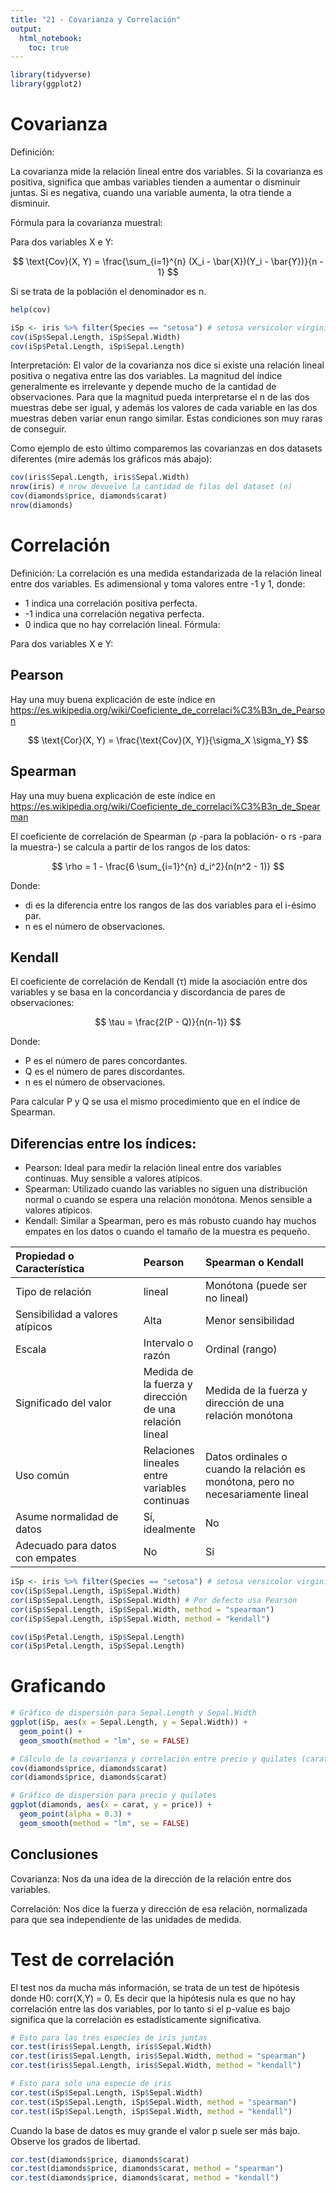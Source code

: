 ```yaml
---
title: "21 - Covarianza y Correlación"
output: 
  html_notebook: 
    toc: true
---
```


```r
library(tidyverse)
library(ggplot2)
```

# Covarianza

Definición:

La covarianza mide la relación lineal entre dos variables. Si la covarianza es positiva, significa que ambas variables tienden a aumentar o disminuir juntas. Si es negativa, cuando una variable aumenta, la otra tiende a disminuir.

Fórmula para la covarianza muestral:

Para dos variables X e Y:

$$ 
\text{Cov}(X, Y) = \frac{\sum_{i=1}^{n} (X_i - \bar{X})(Y_i - \bar{Y})}{n - 1}
$$

Si se trata de la población el denominador es n.

```r
help(cov)
```

```r
iSp <- iris %>% filter(Species == "setosa") # setosa versicolor virginica
cov(iSp$Sepal.Length, iSp$Sepal.Width)
cov(iSp$Petal.Length, iSp$Sepal.Length)
```

Interpretación: El valor de la covarianza nos dice si existe una relación lineal positiva o negativa entre las dos variables. La magnitud del índice generalmente es irrelevante y depende mucho de la cantidad de observaciones. Para que la magnitud pueda interpretarse el n de las dos muestras debe ser igual, y además los valores de cada variable en las dos muestras deben variar enun rango similar. Estas condiciones son muy raras de conseguir.

Como ejemplo de esto último comparemos las covarianzas en dos datasets diferentes (mire además los gráficos más abajo):

```r
cov(iris$Sepal.Length, iris$Sepal.Width)
nrow(iris) # nrow devuelve la cantidad de filas del dataset (n)
cov(diamonds$price, diamonds$carat)
nrow(diamonds)
```

# Correlación

Definición: La correlación es una medida estandarizada de la relación lineal entre dos variables. Es adimensional y toma valores entre -1 y 1, donde:

-   1 indica una correlación positiva perfecta.
-   -1 indica una correlación negativa perfecta.
-   0 indica que no hay correlación lineal. Fórmula:

Para dos variables X e Y:

## Pearson

Hay una muy buena explicación de este índice en <https://es.wikipedia.org/wiki/Coeficiente_de_correlaci%C3%B3n_de_Pearson>

$$
\text{Cor}(X, Y) = \frac{\text{Cov}(X, Y)}{\sigma_X \sigma_Y}
$$

## Spearman

Hay una muy buena explicación de este índice en <https://es.wikipedia.org/wiki/Coeficiente_de_correlaci%C3%B3n_de_Spearman>

El coeficiente de correlación de Spearman (ρ -para la población- o rs -para la muestra-) se calcula a partir de los rangos de los datos:

$$
\rho = 1 - \frac{6 \sum_{i=1}^{n} d_i^2}{n(n^2 - 1)}
$$

Donde:

-   di es la diferencia entre los rangos de las dos variables para el i-ésimo par.
-   n es el número de observaciones.

## Kendall

El coeficiente de correlación de Kendall (τ) mide la asociación entre dos variables y se basa en la concordancia y discordancia de pares de observaciones:

$$
\tau = \frac{2(P - Q)}{n(n-1)}
$$

Donde:

-   P es el número de pares concordantes.
-   Q es el número de pares discordantes.
-   n es el número de observaciones.

Para calcular P y Q se usa el mismo procedimiento que en el índice de Spearman.

## Diferencias entre los índices:

-   Pearson: Ideal para medir la relación lineal entre dos variables continuas. Muy sensible a valores atípicos.
-   Spearman: Utilizado cuando las variables no siguen una distribución normal o cuando se espera una relación monótona. Menos sensible a valores atípicos.
-   Kendall: Similar a Spearman, pero es más robusto cuando hay muchos empates en los datos o cuando el tamaño de la muestra es pequeño.

| Propiedad o Característica      | Pearson       | Spearman o Kendall             |
|:--------------------------------|:--------------|:-------------------------------|
| Tipo de relación                | lineal        | Monótona (puede ser no lineal) |
| Sensibilidad a valores atípicos | Alta          | Menor sensibilidad             |
| Escala                          | Intervalo o razón | Ordinal (rango)            |
| Significado del valor           | Medida de la fuerza y dirección de una relación lineal | Medida de la fuerza y dirección de una relación monótona |
| Uso común                       | Relaciones lineales entre variables continuas  | Datos ordinales o cuando la relación es monótona, pero no necesariamente lineal |
| Asume normalidad de datos       | Sí, idealmente| No                             |
| Adecuado para datos con empates | No            | Si                             |

```r
iSp <- iris %>% filter(Species == "setosa") # setosa versicolor virginica
cov(iSp$Sepal.Length, iSp$Sepal.Width)
cor(iSp$Sepal.Length, iSp$Sepal.Width) # Por defecto usa Pearson
cor(iSp$Sepal.Length, iSp$Sepal.Width, method = "spearman")
cor(iSp$Sepal.Length, iSp$Sepal.Width, method = "kendall")
```

```r
cov(iSp$Petal.Length, iSp$Sepal.Length)
cor(iSp$Petal.Length, iSp$Sepal.Length)
```

# Graficando

```r
# Gráfico de dispersión para Sepal.Length y Sepal.Width
ggplot(iSp, aes(x = Sepal.Length, y = Sepal.Width)) +
  geom_point() +
  geom_smooth(method = "lm", se = FALSE)

```

```r
# Cálculo de la covarianza y correlación entre precio y quilates (carat)
cov(diamonds$price, diamonds$carat)
cor(diamonds$price, diamonds$carat)
```

```r
# Gráfico de dispersión para precio y quilates
ggplot(diamonds, aes(x = carat, y = price)) +
  geom_point(alpha = 0.3) +
  geom_smooth(method = "lm", se = FALSE)
```

## Conclusiones

Covarianza: Nos da una idea de la dirección de la relación entre dos variables.

Correlación: Nos dice la fuerza y dirección de esa relación, normalizada para que sea independiente de las unidades de medida.

# Test de correlación

El test nos da mucha más información, se trata de un test de hipótesis donde H0: corr(X,Y) = 0. Es decir que la hipótesis nula es que no hay correlación entre las dos variables, por lo tanto si el p-value es bajo significa que la correlación es estadísticamente significativa.

```r
# Esto para las tres especies de iris juntas
cor.test(iris$Sepal.Length, iris$Sepal.Width)
cor.test(iris$Sepal.Length, iris$Sepal.Width, method = "spearman")
cor.test(iris$Sepal.Length, iris$Sepal.Width, method = "kendall")

# Esto para sólo una especie de iris
cor.test(iSp$Sepal.Length, iSp$Sepal.Width)
cor.test(iSp$Sepal.Length, iSp$Sepal.Width, method = "spearman")
cor.test(iSp$Sepal.Length, iSp$Sepal.Width, method = "kendall")
```

Cuando la base de datos es muy grande el valor p suele ser más bajo. Observe los grados de libertad.

```r
cor.test(diamonds$price, diamonds$carat)
cor.test(diamonds$price, diamonds$carat, method = "spearman")
cor.test(diamonds$price, diamonds$carat, method = "kendall")
```

